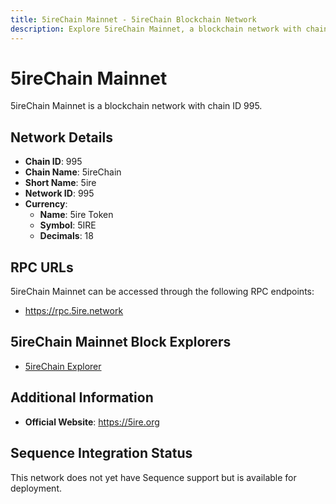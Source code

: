 ```yaml
--- 
title: 5ireChain Mainnet - 5ireChain Blockchain Network
description: Explore 5ireChain Mainnet, a blockchain network with chain ID 995. Learn about its native currency, 5ire Token, and how to interact with the network.
---
```


# 5ireChain Mainnet

5ireChain Mainnet is a blockchain network with chain ID 995.

## Network Details

- **Chain ID**: 995
- **Chain Name**: 5ireChain
- **Short Name**: 5ire
- **Network ID**: 995
- **Currency**: 
  - **Name**: 5ire Token
  - **Symbol**: 5IRE
  - **Decimals**: 18

## RPC URLs

5ireChain Mainnet can be accessed through the following RPC endpoints:

- https://rpc.5ire.network

## 5ireChain Mainnet Block Explorers

- [5ireChain Explorer](https://5irescan.io)

## Additional Information

- **Official Website**: https://5ire.org

## Sequence Integration Status

This network does not yet have Sequence support but is available for deployment.
